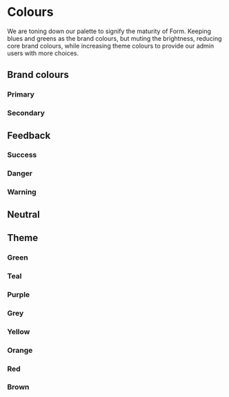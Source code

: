 
<Meta title="Foundation/Colours" />

# Colours

We are toning down our palette to signify the maturity of Form. Keeping blues and greens as the brand colours, but muting the brightness, reducing core brand colours, while increasing theme colours to provide our admin users with more choices.

## Brand colours

### Primary

<Story name="Brand/Primary">
  <ColourTable
    label="Brand primary colours"
    colours={[
      { palette: 'primary', shade: '100' },
      { palette: 'primary', shade: '200' },
      { palette: 'primary', shade: '300' },
      { palette: 'primary', shade: '400' },
      { palette: 'primary', shade: '500' },
      { palette: 'primary', shade: '600' },
    ]}
  />
</Story>

### Secondary

<Story name="Brand/Secondary">
  <ColourTable
    label="Brand secondary colours"
    colours={[
      { palette: 'secondary', shade: '100' },
      { palette: 'secondary', shade: '200' },
      { palette: 'secondary', shade: '300' },
      { palette: 'secondary', shade: '400' },
      { palette: 'secondary', shade: '500' },
      { palette: 'secondary', shade: '600' },
      { palette: 'secondary', shade: '700' },
    ]}
  />
</Story>

## Feedback

### Success

<Story name="Feedback/Success">
  <ColourTable
    label="Success colours"
    colours={[
      { palette: 'success', shade: '100' },
      { palette: 'success', shade: '300' },
      { palette: 'success', shade: '500' },
      { palette: 'success', shade: '600' },
      { palette: 'success', shade: '700' },
      { palette: 'success', shade: '800' },
    ]}
  />
</Story>

### Danger

<Story name="Feedback/Danger">
  <ColourTable
    label="Danger colours"
    colours={[
      { palette: 'danger', shade: '100' },
      { palette: 'danger', shade: '300' },
      { palette: 'danger', shade: '400' },
      { palette: 'danger', shade: '500' },
      { palette: 'danger', shade: '600' },
    ]}
  />
</Story>

### Warning

<Story name="Feedback/Warning">
  <ColourTable
    label="Warning colours"
    colours={[
      { palette: 'warning', shade: '100' },
      { palette: 'warning', shade: '500' },
    ]}
  />
</Story>

## Neutral

<Story name="Neutral">
  <ColourTable
    label="Neutral colours"
    colours={[
      { palette: 'neutral', shade: '100' },
      { palette: 'neutral', shade: '200' },
      { palette: 'neutral', shade: '300' },
      { palette: 'neutral', shade: '400' },
      { palette: 'neutral', shade: '500' },
      { palette: 'neutral', shade: '600' },
      { palette: 'neutral', shade: '700' },
      { palette: 'neutral', shade: '800' },
    ]}
  />
</Story>

## Theme

### Green

<Story name="Theme/Green">
  <ColourTable
    label="Theme Green colours"
    colours={[
      { palette: 'theme-green', shade: '100' },
      { palette: 'theme-green', shade: '300' },
      { palette: 'theme-green', shade: '500' },
      { palette: 'theme-green', shade: '700' },
    ]}
  />
</Story>

### Teal

<Story name="Theme/Teal">
  <ColourTable
    label="Theme Teal colours"
    colours={[
      { palette: 'theme-teal', shade: '100' },
      { palette: 'theme-teal', shade: '300' },
      { palette: 'theme-teal', shade: '500' },
      { palette: 'theme-teal', shade: '700' },
    ]}
  />
</Story>

### Purple

<Story name="Theme/Purple">
  <ColourTable
    label="Theme Purple colours"
    colours={[
      { palette: 'theme-purple', shade: '100' },
      { palette: 'theme-purple', shade: '300' },
      { palette: 'theme-purple', shade: '500' },
      { palette: 'theme-purple', shade: '700' },
    ]}
  />
</Story>

### Grey

<Story name="Theme/Grey">
  <ColourTable
    label="Theme Grey colours"
    colours={[
      { palette: 'theme-grey', shade: '100' },
      { palette: 'theme-grey', shade: '300' },
      { palette: 'theme-grey', shade: '500' },
      { palette: 'theme-grey', shade: '700' },
    ]}
  />
</Story>

### Yellow

<Story name="Theme/Yellow">
  <ColourTable
    label="Theme Yellow colours"
    colours={[
      { palette: 'theme-yellow', shade: '100' },
      { palette: 'theme-yellow', shade: '300' },
      { palette: 'theme-yellow', shade: '500' },
      { palette: 'theme-yellow', shade: '700' },
    ]}
  />
</Story>

### Orange

<Story name="Theme/Orange">
  <ColourTable
    label="Theme Orange colours"
    colours={[
      { palette: 'theme-orange', shade: '100' },
      { palette: 'theme-orange', shade: '300' },
      { palette: 'theme-orange', shade: '500' },
      { palette: 'theme-orange', shade: '700' },
    ]}
  />
</Story>

### Red

<Story name="Theme/Red">
  <ColourTable
    label="Theme Red colours"
    colours={[
      { palette: 'theme-red', shade: '100' },
      { palette: 'theme-red', shade: '300' },
      { palette: 'theme-red', shade: '500' },
      { palette: 'theme-red', shade: '700' },
    ]}
  />
</Story>

### Brown

<Story name="Theme/Brown">
  <ColourTable
    label="Theme Brown colours"
    colours={[
      { palette: 'theme-brown', shade: '100' },
      { palette: 'theme-brown', shade: '300' },
      { palette: 'theme-brown', shade: '500' },
      { palette: 'theme-brown', shade: '700' },
    ]}
  />
</Story>
